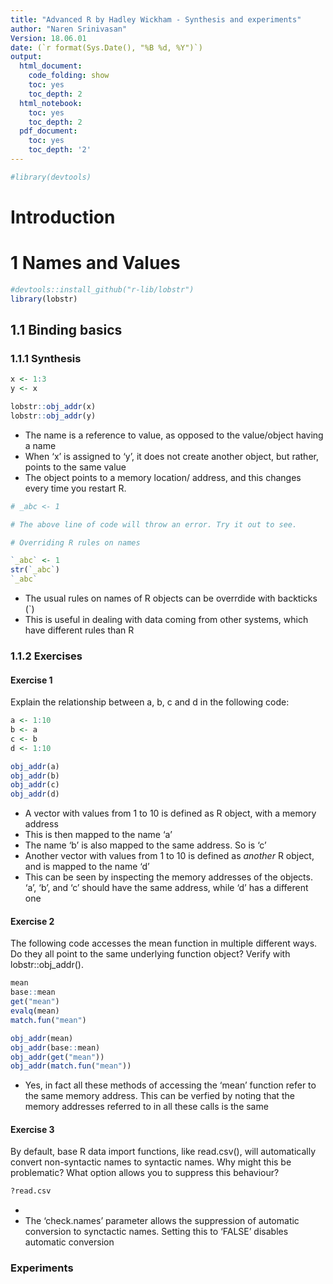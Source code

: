 ```yaml
---
title: "Advanced R by Hadley Wickham - Synthesis and experiments"
author: "Naren Srinivasan"
Version: 18.06.01
date: (`r format(Sys.Date(), "%B %d, %Y")`)
output:
  html_document:
    code_folding: show
    toc: yes
    toc_depth: 2
  html_notebook:
    toc: yes
    toc_depth: 2
  pdf_document:
    toc: yes
    toc_depth: '2'
---
```

```r
#library(devtools)
```
# Introduction

# 1 Names and Values
```r
#devtools::install_github("r-lib/lobstr")
library(lobstr)
```

## 1.1 Binding basics

### 1.1.1 Synthesis

```r
x <- 1:3
y <- x

lobstr::obj_addr(x)
lobstr::obj_addr(y)
```

* The name is a reference to value, as opposed to the value/object having a name
* When 'x' is assigned to 'y', it does not create another object, but rather, points to the same value
* The object points to a memory location/ address, and this changes every time you restart R. 


```r
# _abc <- 1

# The above line of code will throw an error. Try it out to see.

# Overriding R rules on names

`_abc` <- 1
str(`_abc`)
`_abc`
```

* The usual rules on names of R objects can be overrdide with backticks (`)
* This is useful in dealing with data coming from other systems, which have different rules than R

### 1.1.2 Exercises

#### Exercise 1

Explain the relationship between a, b, c and d in the following code:

```r
a <- 1:10
b <- a
c <- b
d <- 1:10
```

```r
obj_addr(a)
obj_addr(b)
obj_addr(c)
obj_addr(d)
```
* A vector with values from 1 to 10 is defined as R object, with a memory address
* This is then mapped to the name 'a'
* The name 'b' is also mapped to the same address. So is 'c'
* Another vector with values from 1 to 10 is defined as *another* R object, and is mapped to the name 'd'
* This can be seen by inspecting the memory addresses of the objects. 'a', 'b', and 'c' should have the same address, while 'd' has a different one

#### Exercise 2

The following code accesses the mean function in multiple different ways. Do they all point to the same underlying function object? Verify with lobstr::obj_addr().

```r
mean
base::mean
get("mean")
evalq(mean)
match.fun("mean")
```


```r
obj_addr(mean)
obj_addr(base::mean)
obj_addr(get("mean"))
obj_addr(match.fun("mean"))
```

* Yes, in fact all these methods of accessing the 'mean' function refer to the same memory address. This can be verfied by noting that the memory addresses referred to in all these calls is the same

#### Exercise 3

By default, base R data import functions, like read.csv(), will automatically convert non-syntactic names to syntactic names. Why might this be problematic? What option allows you to suppress this behaviour?

```r
?read.csv
```

* 
* The 'check.names' parameter allows the suppression of automatic conversion to synctactic names. Setting this to 'FALSE' disables automatic conversion

### Experiments











